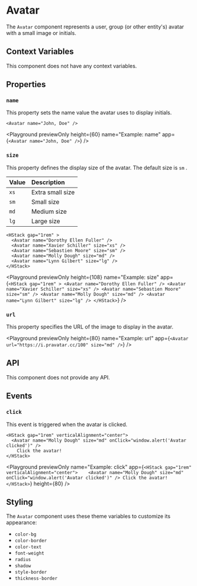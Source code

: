# Avatar

The `Avatar` component represents a user, group (or other entity's) avatar with a small image or initials.

## Context Variables

This component does not have any context variables.

## Properties

### `name`

This property sets the name value the avatar uses to display initials.

```ueml copy
<Avatar name="John, Doe" />
```

<Playground
  previewOnly
  height={60}
  name="Example: name"
  app={`<Avatar name="John, Doe" />`}
/>

### `size`

This property defines the display size of the avatar. The default size is 
`sm`
.

| Value | Description              |
| :---- | :----------------------- |
| `xs`  | Extra small size         |
| `sm`  | Small size               |
| `md`  | Medium size              |
| `lg`  | Large size               |

```ueml copy
<HStack gap="1rem" >
  <Avatar name="Dorothy Ellen Fuller" />
  <Avatar name="Xavier Schiller" size="xs" />
  <Avatar name="Sebastien Moore" size="sm" />
  <Avatar name="Molly Dough" size="md" />
  <Avatar name="Lynn Gilbert" size="lg" />
</HStack>
```

<Playground
  previewOnly
  height={108}
  name="Example: size"
  app={`
    <HStack gap="1rem" >
      <Avatar name="Dorothy Ellen Fuller" />
      <Avatar name="Xavier Schiller" size="xs" />
      <Avatar name="Sebastien Moore" size="sm" />
      <Avatar name="Molly Dough" size="md" />
      <Avatar name="Lynn Gilbert" size="lg" />
    </HStack>
  `}
/>

### `url`

This property specifies the URL of the image to display in the avatar.

<Playground
  previewOnly
  height={80}
  name="Example: url"
  app={`<Avatar url="https://i.pravatar.cc/100" size="md" />`}
/>

## API

This component does not provide any API.

## Events

### `click`

This event is triggered when the avatar is clicked.

```ueml copy
<HStack gap="1rem" verticalAlignment="center">   
  <Avatar name="Molly Dough" size="md" onClick="window.alert('Avatar clicked')" />
    Click the avatar!
</HStack>
```

<Playground
  previewOnly
  name="Example: click"
  app={`
    <HStack gap="1rem" verticalAlignment="center">   
      <Avatar name="Molly Dough" size="md" onClick="window.alert('Avatar clicked')" />
      Click the avatar!
    </HStack>
  `}
  height={80}
/>

## Styling

The `Avatar` component uses these theme variables to customize its appearance:

- `color-bg`
- `color-border`
- `color-text`
- `font-weight`
- `radius`
- `shadow`
- `style-border`
- `thickness-border`
